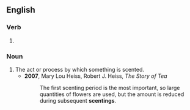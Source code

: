 ==English==

===Verb===
{{head|en|verb form}}

# {{present participle of|en|scent|nocat=1}}

===Noun===
{{en-noun}}

# The act or process by which something is scented.
#* '''2007''', Mary Lou Heiss, ‎Robert J. Heiss, ''The Story of Tea''
#*: The first scenting period is the most important, so large quantities of flowers are used, but the amount is reduced during subsequent '''scentings'''.